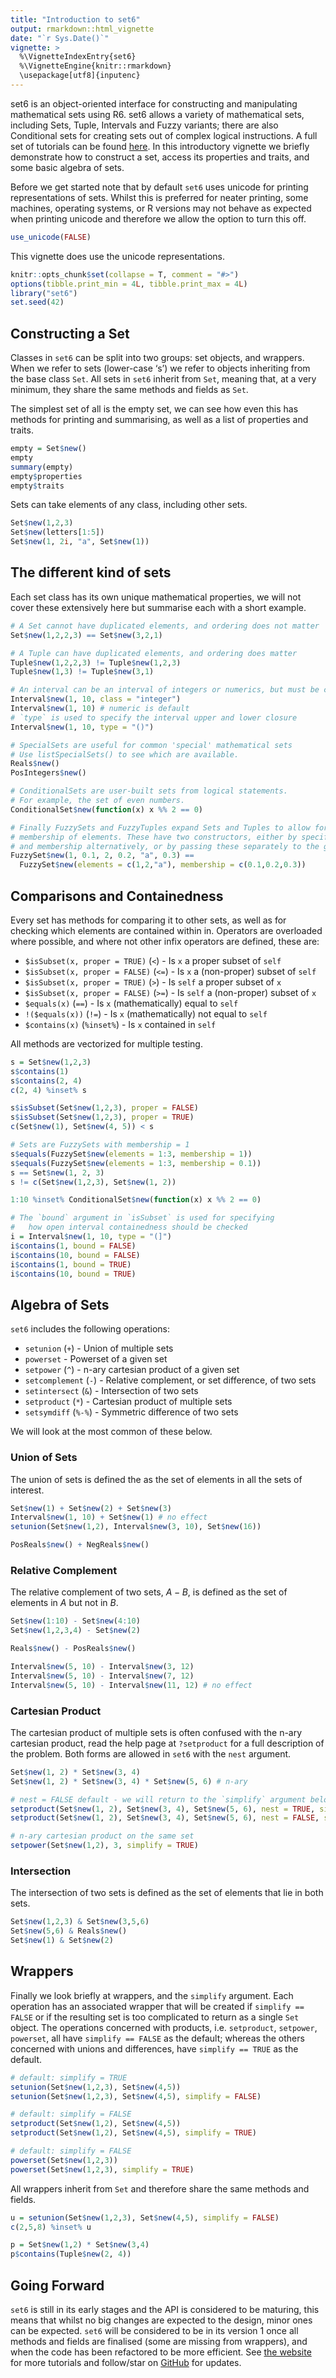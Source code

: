 ```yaml
---
title: "Introduction to set6"
output: rmarkdown::html_vignette
date: "`r Sys.Date()`"
vignette: >
  %\VignetteIndexEntry{set6}
  %\VignetteEngine{knitr::rmarkdown}
  \usepackage[utf8]{inputenc}
---
```


set6 is an object-oriented interface for constructing and manipulating mathematical sets using R6. set6 allows a variety of mathematical sets, including Sets, Tuple, Intervals and Fuzzy variants; there are also Conditional sets for creating sets out of complex logical instructions. A full set of tutorials can be found [here](https://raphaels1.github.io/set6/). In this introductory vignette we briefly demonstrate how to construct a set, access its properties and traits, and some basic algebra of sets.

Before we get started note that by default `set6` uses unicode for printing representations of sets. Whilst this is preferred for neater printing, some machines, operating systems, or R versions may not behave as expected when printing unicode and therefore we allow the option to turn this off.

```r
use_unicode(FALSE)
```

This vignette does use the unicode representations.

```r
knitr::opts_chunk$set(collapse = T, comment = "#>")
options(tibble.print_min = 4L, tibble.print_max = 4L)
library("set6")
set.seed(42)
```

## Constructing a Set

Classes in `set6` can be split into two groups: set objects, and wrappers. When we refer to sets (lower-case 's') we refer to objects inheriting from the base class `Set`. All sets in `set6` inherit from `Set`, meaning that, at a very minimum, they share the same methods and fields as `Set`.

The simplest set of all is the empty set, we can see how even this has methods for printing and summarising, as well as a list of properties and traits.
```r
empty = Set$new()
empty
summary(empty)
empty$properties
empty$traits
```

Sets can take elements of any class, including other sets.
```r
Set$new(1,2,3)
Set$new(letters[1:5])
Set$new(1, 2i, "a", Set$new(1))
```

## The different kind of sets

Each set class has its own unique mathematical properties, we will not cover these extensively here but summarise each with a short example.

```r
# A Set cannot have duplicated elements, and ordering does not matter
Set$new(1,2,2,3) == Set$new(3,2,1)

# A Tuple can have duplicated elements, and ordering does matter
Tuple$new(1,2,2,3) != Tuple$new(1,2,3)
Tuple$new(1,3) != Tuple$new(3,1)

# An interval can be an interval of integers or numerics, but must be continuous
Interval$new(1, 10, class = "integer")
Interval$new(1, 10) # numeric is default
# `type` is used to specify the interval upper and lower closure
Interval$new(1, 10, type = "()") 

# SpecialSets are useful for common 'special' mathematical sets
# Use listSpecialSets() to see which are available.
Reals$new()
PosIntegers$new()

# ConditionalSets are user-built sets from logical statements.
# For example, the set of even numbers.
ConditionalSet$new(function(x) x %% 2 == 0)

# Finally FuzzySets and FuzzyTuples expand Sets and Tuples to allow for partial 
# membership of elements. These have two constructors, either by specifying the elements
# and membership alternatively, or by passing these separately to the given arguments.
FuzzySet$new(1, 0.1, 2, 0.2, "a", 0.3) ==
  FuzzySet$new(elements = c(1,2,"a"), membership = c(0.1,0.2,0.3))
```


## Comparisons and Containedness

Every set has methods for comparing it to other sets, as well as for checking which elements are contained within in. Operators are overloaded where possible, and where not other infix operators are defined, these are:

* `$isSubset(x, proper = TRUE)` (`<`) - Is `x` a proper subset of `self`
* `$isSubset(x, proper = FALSE)` (`<=`) - Is `x` a (non-proper) subset of `self`
* `$isSubset(x, proper = TRUE)` (`>`) - Is `self` a proper subset of `x`
* `$isSubset(x, proper = FALSE)` (`>=`) - Is `self` a (non-proper) subset of `x`
* `$equals(x)` (`==`) - Is `x` (mathematically) equal to `self`
* `!($equals(x))` (`!=`) - Is `x` (mathematically) not equal to `self`
* `$contains(x)` (`%inset%`) - Is `x` contained in `self`


All methods are vectorized for multiple testing.

```r
s = Set$new(1,2,3)
s$contains(1)
s$contains(2, 4)
c(2, 4) %inset% s

s$isSubset(Set$new(1,2,3), proper = FALSE)
s$isSubset(Set$new(1,2,3), proper = TRUE)
c(Set$new(1), Set$new(4, 5)) < s

# Sets are FuzzySets with membership = 1
s$equals(FuzzySet$new(elements = 1:3, membership = 1))
s$equals(FuzzySet$new(elements = 1:3, membership = 0.1))
s == Set$new(1, 2, 3)
s != c(Set$new(1,2,3), Set$new(1, 2))

1:10 %inset% ConditionalSet$new(function(x) x %% 2 == 0)

# The `bound` argument in `isSubset` is used for specifying
#   how open interval containedness should be checked
i = Interval$new(1, 10, type = "(]")
i$contains(1, bound = FALSE)
i$contains(10, bound = FALSE)
i$contains(1, bound = TRUE)
i$contains(10, bound = TRUE)
```

## Algebra of Sets

`set6` includes the following operations:

  * `setunion` (`+`) - Union of multiple sets
  * `powerset` - Powerset of a given set
  * `setpower` (`^`) - n-ary cartesian product of a given set
  * `setcomplement` (`-`) - Relative complement, or set difference, of two sets
  * `setintersect` (`&`) - Intersection of two sets
  * `setproduct` (`*`) - Cartesian product of multiple sets
  * `setsymdiff` (`%-%`) - Symmetric difference of two sets

We will look at the most common of these below.

### Union of Sets

The union of sets is defined the as the set of elements in all the sets of interest.

```r
Set$new(1) + Set$new(2) + Set$new(3)
Interval$new(1, 10) + Set$new(1) # no effect
setunion(Set$new(1,2), Interval$new(3, 10), Set$new(16))

PosReals$new() + NegReals$new()
```

### Relative Complement

The relative complement of two sets, $A-B$, is defined as the set of elements in $A$ but not in $B$.

```r
Set$new(1:10) - Set$new(4:10)
Set$new(1,2,3,4) - Set$new(2)

Reals$new() - PosReals$new()

Interval$new(5, 10) - Interval$new(3, 12)
Interval$new(5, 10) - Interval$new(7, 12)
Interval$new(5, 10) - Interval$new(11, 12) # no effect
```

### Cartesian Product

The cartesian product of multiple sets is often confused with the n-ary cartesian product, read the help page at `?setproduct` for a full description of the problem. Both forms are allowed in `set6` with the `nest` argument.

```r
Set$new(1, 2) * Set$new(3, 4)
Set$new(1, 2) * Set$new(3, 4) * Set$new(5, 6) # n-ary

# nest = FALSE default - we will return to the `simplify` argument below
setproduct(Set$new(1, 2), Set$new(3, 4), Set$new(5, 6), nest = TRUE, simplify = TRUE)
setproduct(Set$new(1, 2), Set$new(3, 4), Set$new(5, 6), nest = FALSE, simplify = TRUE)

# n-ary cartesian product on the same set
setpower(Set$new(1,2), 3, simplify = TRUE)
```

### Intersection

The intersection of two sets is defined as the set of elements that lie in both sets.
```r
Set$new(1,2,3) & Set$new(3,5,6)
Set$new(5,6) & Reals$new()
Set$new(1) & Set$new(2)
```

## Wrappers

Finally we look briefly at wrappers, and the `simplify` argument. 
Each operation has an associated wrapper that will be created if `simplify == FALSE` or if the
resulting set is too complicated to return as a single `Set` object. The operations concerned with
products, i.e. `setproduct`, `setpower`, `powerset`, all have `simplify == FALSE` as the default; whereas
the others concerned with unions and differences, have `simplify == TRUE` as the default.

```r
# default: simplify = TRUE
setunion(Set$new(1,2,3), Set$new(4,5))
setunion(Set$new(1,2,3), Set$new(4,5), simplify = FALSE)

# default: simplify = FALSE
setproduct(Set$new(1,2), Set$new(4,5))
setproduct(Set$new(1,2), Set$new(4,5), simplify = TRUE)

# default: simplify = FALSE
powerset(Set$new(1,2,3))
powerset(Set$new(1,2,3), simplify = TRUE)
```

All wrappers inherit from `Set` and therefore share the same methods and fields.

```r
u = setunion(Set$new(1,2,3), Set$new(4,5), simplify = FALSE)
c(2,5,8) %inset% u

p = Set$new(1,2) * Set$new(3,4)
p$contains(Tuple$new(2, 4))
```

## Going Forward

`set6` is still in its early stages and the API is considered to be maturing, this means that whilst no big changes are expected to the design, minor ones can be expected. `set6` will be considered to be in its version 1 once all methods and fields are finalised (some are missing from wrappers), and when the code has been refactored to be more efficient. See [the website](https://raphaels1.github.io/set6/) for more tutorials and
follow/star on [GitHub](https://github.com/RaphaelS1/set6) for updates.
 
